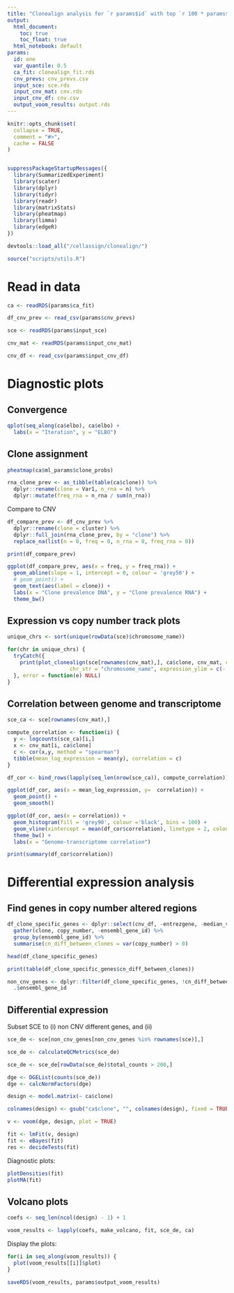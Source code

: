 ```yaml
---
title: "Clonealign analysis for `r params$id` with top `r 100 * params$var_quantile`% most variable genes"
output:
  html_document: 
    toc: true
    toc_float: true
  html_notebook: default
params:
  id: one
  var_quantile: 0.5
  ca_fit: clonealign_fit.rds
  cnv_prevs: cnv_prevs.csv
  input_sce: sce.rds
  input_cnv_mat: cnv.rds
  input_cnv_df: cnv.csv
  output_voom_results: output.rds
---
```


```r
knitr::opts_chunk$set(
  collapse = TRUE,
  comment = "#>",
  cache = FALSE
)


suppressPackageStartupMessages({
  library(SummarizedExperiment)
  library(scater)
  library(dplyr)
  library(tidyr)
  library(readr)
  library(matrixStats)
  library(pheatmap)
  library(limma)  
  library(edgeR)
})

devtools::load_all("/cellassign/clonealign/")

source("scripts/utils.R")
```


# Read in data

```r
ca <- readRDS(params$ca_fit)
```

```r
df_cnv_prev <- read_csv(params$cnv_prevs)
```

```r
sce <- readRDS(params$input_sce)
```

```r
cnv_mat <- readRDS(params$input_cnv_mat)
```

```r
cnv_df <- read_csv(params$input_cnv_df)
```





# Diagnostic plots

## Convergence

```r
qplot(seq_along(ca$elbo), ca$elbo) +
  labs(x = "Iteration", y = "ELBO")
```

## Clone assignment

```r
pheatmap(ca$ml_params$clone_probs)
```


```r
rna_clone_prev <- as_tibble(table(ca$clone)) %>% 
  dplyr::rename(clone = Var1, n_rna = n) %>% 
  dplyr::mutate(freq_rna = n_rna / sum(n_rna))
```

Compare to CNV

```r
df_compare_prev <- df_cnv_prev %>% 
  dplyr::rename(clone = cluster) %>% 
  dplyr::full_join(rna_clone_prev, by = "clone") %>% 
  replace_na(list(n = 0, freq = 0, n_rna = 0, freq_rna = 0))

print(df_compare_prev)
```


```r
ggplot(df_compare_prev, aes(x = freq, y = freq_rna)) +
  geom_abline(slope = 1, intercept = 0, colour = 'grey50') +
  # geom_point() +
  geom_text(aes(label = clone)) +
  labs(x = "Clone prevalence DNA", y = "Clone prevalence RNA") +
  theme_bw() 
```

## Expression vs copy number track plots

```r
unique_chrs <- sort(unique(rowData(sce)$chromosome_name))

for(chr in unique_chrs) {
  tryCatch({
    print(plot_clonealign(sce[rownames(cnv_mat),], ca$clone, cnv_mat, chromosome = chr,
                    chr_str = "chromosome_name", expression_ylim = c(-.2, .2)))
  }, error = function(e) NULL)
}
```


## Correlation between genome and transcriptome

```r
sce_ca <- sce[rownames(cnv_mat),]

compute_correlation <- function(i) {
  y <- logcounts(sce_ca)[i,]
  x <- cnv_mat[i, ca$clone]
  c <- cor(x,y, method = "spearman")
  tibble(mean_log_expression = mean(y), correlation = c)
}

df_cor <- bind_rows(lapply(seq_len(nrow(sce_ca)), compute_correlation))
```

```r
ggplot(df_cor, aes(x = mean_log_expression, y=  correlation)) +
  geom_point() +
  geom_smooth()
```

```r
ggplot(df_cor, aes(x = correlation)) +
  geom_histogram(fill = 'grey90', colour ='black', bins = 100) +
  geom_vline(xintercept = mean(df_cor$correlation), linetype = 2, colour = 'darkred', size = 1) +
  theme_bw() +
  labs(x = "Genome-transcriptome correlation")

```

```r
print(summary(df_cor$correlation))
```


# Differential expression analysis


## Find genes in copy number altered regions


```r
df_clone_specific_genes <- dplyr::select(cnv_df, -entrezgene, -median_var_copy_number) %>% 
  gather(clone, copy_number, -ensembl_gene_id) %>% 
  group_by(ensembl_gene_id) %>% 
  summarise(cn_diff_between_clones = var(copy_number) > 0)

head(df_clone_specific_genes)
```

```r
print(table(df_clone_specific_genes$cn_diff_between_clones))
```

```r
non_cnv_genes <- dplyr::filter(df_clone_specific_genes, !cn_diff_between_clones) %>% 
  .$ensembl_gene_id
```


## Differential expression

Subset SCE to (i) non CNV different genes, and (ii)

```r
sce_de <- sce[non_cnv_genes[non_cnv_genes %in% rownames(sce)],]
```

```r
sce_de <- calculateQCMetrics(sce_de)

sce_de <- sce_de[rowData(sce_de)$total_counts > 200,]
```



```r
dge <- DGEList(counts(sce_de))
dge <- calcNormFactors(dge)

design <- model.matrix(~ ca$clone)

colnames(design) <- gsub("ca$clone", "", colnames(design), fixed = TRUE)

v <- voom(dge, design, plot = TRUE)

fit <- lmFit(v, design)
fit <- eBayes(fit)
res <- decideTests(fit)

```

Diagnostic plots:

```r
plotDensities(fit)
plotMA(fit)
```

## Volcano plots

```r
coefs <- seq_len(ncol(design) - 1) + 1

voom_results <- lapply(coefs, make_volcano, fit, sce_de, ca)
```

Display the plots:

```r
for(i in seq_along(voom_results)) {
  plot(voom_results[[i]]$plot)
}
```

```r
saveRDS(voom_results, params$output_voom_results)
```


